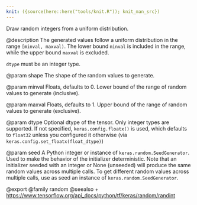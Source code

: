 ```yaml
---
knit: ({source(here::here("tools/knit.R")); knit_man_src})
---
```

Draw random integers from a uniform distribution.

@description
The generated values follow a uniform distribution in the range
`[minval, maxval)`. The lower bound `minval` is included in the range,
while the upper bound `maxval` is excluded.

`dtype` must be an integer type.

@param shape
The shape of the random values to generate.

@param minval
Floats, defaults to 0. Lower bound of the range of
random values to generate (inclusive).

@param maxval
Floats, defaults to 1. Upper bound of the range of
random values to generate (exclusive).

@param dtype
Optional dtype of the tensor. Only integer types are
supported. If not specified, `keras.config.floatx()` is used,
which defaults to `float32` unless you configured it otherwise (via
`keras.config.set_floatx(float_dtype)`)

@param seed
A Python integer or instance of
`keras.random.SeedGenerator`.
Used to make the behavior of the initializer
deterministic. Note that an initializer seeded with an integer
or None (unseeded) will produce the same random values
across multiple calls. To get different random values
across multiple calls, use as seed an instance
of `keras.random.SeedGenerator`.

@export
@family random
@seealso
+ <https://www.tensorflow.org/api_docs/python/tf/keras/random/randint>
